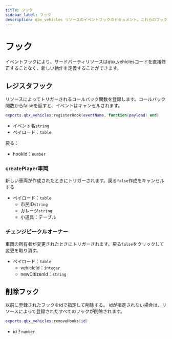 ```yaml
---
title: フック
sidebar_label: フック
description: qbx_vehicles リソースのイベントフックのドキュメント。これらのフックにより、サードパーティリソースは qbx_vehicles コードを直接修正することなく新しい動作を定義することができ、車両の作成と所有者の変更のための統合ポイントを提供する。
---
```


# フック

イベントフックにより、サードパーティリソースはqbx_vehiclesコードを直接修正することなく、新しい動作を定義することができます。

## レジスタフック

リソースによってトリガーされるコールバック関数を登録します。コールバック関数からfalseを返すと、イベントはキャンセルされます。

```lua
exports.qbx_vehicles:registerHook(eventName, function(payload) end)
```

- イベント名`string`
- ペイロード：`table`

戻る：

- hookId：`number`

### createPlayer車両

新しい車両が作成されたときにトリガーされます。戻る`false`作成をキャンセルする

- ペイロード：`table`
  - 市民ID`string`
  - ガレージ`string`
  - 小道具：テーブル

### チェンジビークルオーナー

車両の所有者が変更されたときにトリガーされます。戻る`false`をクリックして変更を取り消す。

- ペイロード：`table`
  - vehicleId：`integer`
  - newCitizenId：`string`

## 削除フック

以前に登録されたフックをidで指定して削除する。
idが指定されない場合は、リソースによって登録されたすべてのフックが削除されます。

```lua
exports.qbx_vehicles:removeHooks(id)
```

- id？`number`
